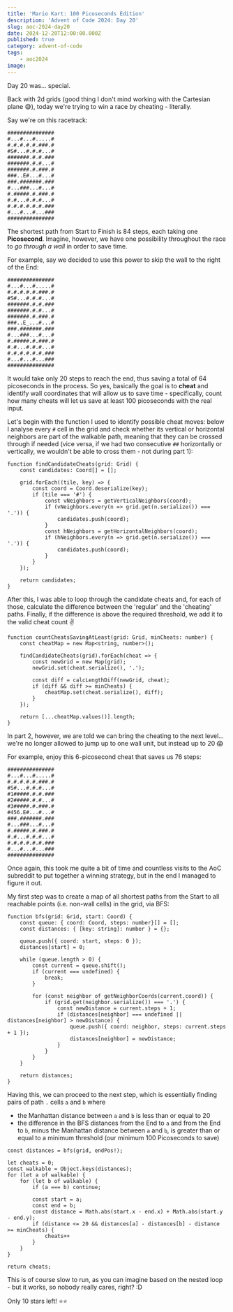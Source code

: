 ```yaml
---
title: 'Mario Kart: 100 Picoseconds Edition'
description: 'Advent of Code 2024: Day 20'
slug: aoc-2024-day20
date: 2024-12-20T12:00:00.000Z
published: true
category: advent-of-code
tags:
    - aoc2024
image:
---
```


Day 20 was… special.

Back with 2d grids (good thing I don't mind working with the Cartesian plane 😅), today we're trying to win a race by cheating - literally.

Say we're on this racetrack:

```
###############
#...#...#.....#
#.#.#.#.#.###.#
#S#...#.#.#...#
#######.#.#.###
#######.#.#...#
#######.#.###.#
###..E#...#...#
###.#######.###
#...###...#...#
#.#####.#.###.#
#.#...#.#.#...#
#.#.#.#.#.#.###
#...#...#...###
###############
```

The shortest path from Start to Finish is 84 steps, each taking one **Picosecond**. Imagine, however, we have one possibility throughout the race to _go through a wall_ in order to save time.

For example, say we decided to use this power to skip the wall to the right of the End:

```
###############
#...#...#.....#
#.#.#.#.#.###.#
#S#...#.#.#...#
#######.#.#.###
#######.#.#...#
#######.#.###.#
###..E_...#...#
###.#######.###
#...###...#...#
#.#####.#.###.#
#.#...#.#.#...#
#.#.#.#.#.#.###
#...#...#...###
###############
```

It would take only 20 steps to reach the end, thus saving a total of 64 picoseconds in the process. So yes, basically the goal is to **cheat** and identify wall coordinates that will allow us to save time - specifically, count how many cheats will let us save at least 100 picoseconds with the real input.

Let's begin with the function I used to identify possible cheat moves: below I analyse every `#` cell in the grid and check whether its vertical or horizontal neighbors are part of the walkable path, meaning that they can be crossed through if needed (vice versa, if we had two consecutive `##` horizontally or vertically, we wouldn't be able to cross them - not during part 1):

```
function findCandidateCheats(grid: Grid) {
    const candidates: Coord[] = [];

    grid.forEach((tile, key) => {
        const coord = Coord.deserialize(key);
        if (tile === '#') {
            const vNeighbors = getVerticalNeighbors(coord);
            if (vNeighbors.every(n => grid.get(n.serialize()) === '.')) {
                candidates.push(coord);
            }
            const hNeighbors = getHorizontalNeighbors(coord);
            if (hNeighbors.every(n => grid.get(n.serialize()) === '.')) {
                candidates.push(coord);
            }
        }
    });

    return candidates;
}
```

After this, I was able to loop through the candidate cheats and, for each of those, calculate the difference between the 'regular' and the 'cheating' paths. Finally, if the difference is above the required threshold, we add it to the valid cheat count ✌️

```
function countCheatsSavingAtLeast(grid: Grid, minCheats: number) {
    const cheatMap = new Map<string, number>();

    findCandidateCheats(grid).forEach(cheat => {
        const newGrid = new Map(grid);
        newGrid.set(cheat.serialize(), '.');

        const diff = calcLengthDiff(newGrid, cheat);
        if (diff && diff >= minCheats) {
            cheatMap.set(cheat.serialize(), diff);
        }
    });

    return [...cheatMap.values()].length;
}
```

In part 2, however, we are told we can bring the cheating to the next level… we're no longer allowed to jump up to one wall unit, but instead up to 20 😱

For example, enjoy this 6-picosecond cheat that saves us 76 steps:

```
###############
#...#...#.....#
#.#.#.#.#.###.#
#S#...#.#.#...#
#1#####.#.#.###
#2#####.#.#...#
#3#####.#.###.#
#456.E#...#...#
###.#######.###
#...###...#...#
#.#####.#.###.#
#.#...#.#.#...#
#.#.#.#.#.#.###
#...#...#...###
###############
```

Once again, this took me quite a bit of time and countless visits to the AoC subreddit to put together a winning strategy, but in the end I managed to figure it out.

My first step was to create a map of all shortest paths from the Start to all reachable points (i.e. non-wall cells) in the grid, via BFS:

```
function bfs(grid: Grid, start: Coord) {
    const queue: { coord: Coord, steps: number}[] = [];
    const distances: { [key: string]: number } = {};

    queue.push({ coord: start, steps: 0 });
    distances[start] = 0;

    while (queue.length > 0) {
        const current = queue.shift();
        if (current === undefined) {
            break;
        }

        for (const neighbor of getNeighborCoords(current.coord)) {
            if (grid.get(neighbor.serialize()) === '.') {
                const newDistance = current.steps + 1;
                if (distances[neighbor] === undefined || distances[neighbor] > newDistance) {
                    queue.push({ coord: neighbor, steps: current.steps + 1 });
                    distances[neighbor] = newDistance;
                }
            }
        }
    }

    return distances;
}
```

Having this, we can proceed to the next step, which is essentially finding pairs of path `.` cells `a` and `b` where

- the Manhattan distance between `a` and `b` is less than or equal to 20
- the difference in the BFS distances from the End to `a` and from the End to `b`, minus the Manhattan distance between `a` and `b`, is greater than or equal to a minimum threshold (our minimum 100 Picoseconds to save)

```
const distances = bfs(grid, endPos!);

let cheats = 0;
const walkable = Object.keys(distances);
for (let a of walkable) {
    for (let b of walkable) {
        if (a === b) continue;

        const start = a;
        const end = b;
        const distance = Math.abs(start.x - end.x) + Math.abs(start.y - end.y);
        if (distance <= 20 && distances[a] - distances[b] - distance >= minCheats) {
            cheats++
        }
    }
}

return cheats;
```

This is of course slow to run, as you can imagine based on the nested loop - but it works, so nobody really cares, right? :D

Only 10 stars left! ⭐⭐
